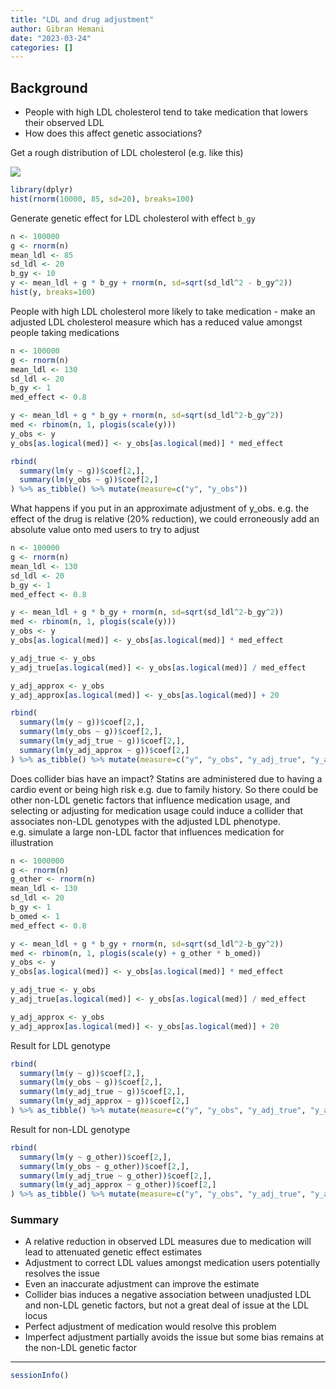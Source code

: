```yaml
---
title: "LDL and drug adjustment"
author: Gibran Hemani
date: "2023-03-24"
categories: []
---
```


## Background

-   People with high LDL cholesterol tend to take medication that lowers their observed LDL
-   How does this affect genetic associations?

Get a rough distribution of LDL cholesterol (e.g. like this)

![](https://www.researchgate.net/publication/358644627/figure/fig3/AS:1124416071188480@1645093090168/Distribution-of-LDL-cholesterol-measurements-in-VRONI-Distribution-of-LDL-cholesterol.png)

```r
library(dplyr)
hist(rnorm(10000, 85, sd=20), breaks=100)
```

Generate genetic effect for LDL cholesterol with effect `b_gy`

```r
n <- 100000
g <- rnorm(n)
mean_ldl <- 85
sd_ldl <- 20
b_gy <- 10
y <- mean_ldl + g * b_gy + rnorm(n, sd=sqrt(sd_ldl^2 - b_gy^2))
hist(y, breaks=100)
```

People with high LDL cholesterol more likely to take medication - make an adjusted LDL cholesterol measure which has a reduced value amongst people taking medications

```r
n <- 100000
g <- rnorm(n)
mean_ldl <- 130
sd_ldl <- 20
b_gy <- 1
med_effect <- 0.8

y <- mean_ldl + g * b_gy + rnorm(n, sd=sqrt(sd_ldl^2-b_gy^2))
med <- rbinom(n, 1, plogis(scale(y)))
y_obs <- y
y_obs[as.logical(med)] <- y_obs[as.logical(med)] * med_effect

rbind(
  summary(lm(y ~ g))$coef[2,],
  summary(lm(y_obs ~ g))$coef[2,]
) %>% as_tibble() %>% mutate(measure=c("y", "y_obs"))
```

What happens if you put in an approximate adjustment of y_obs. e.g. the effect of the drug is relative (20% reduction), we could erroneously add an absolute value onto med users to try to adjust

```r
n <- 100000
g <- rnorm(n)
mean_ldl <- 130
sd_ldl <- 20
b_gy <- 1
med_effect <- 0.8

y <- mean_ldl + g * b_gy + rnorm(n, sd=sqrt(sd_ldl^2-b_gy^2))
med <- rbinom(n, 1, plogis(scale(y)))
y_obs <- y
y_obs[as.logical(med)] <- y_obs[as.logical(med)] * med_effect

y_adj_true <- y_obs
y_adj_true[as.logical(med)] <- y_obs[as.logical(med)] / med_effect

y_adj_approx <- y_obs
y_adj_approx[as.logical(med)] <- y_obs[as.logical(med)] + 20

rbind(
  summary(lm(y ~ g))$coef[2,],
  summary(lm(y_obs ~ g))$coef[2,],
  summary(lm(y_adj_true ~ g))$coef[2,],
  summary(lm(y_adj_approx ~ g))$coef[2,]
) %>% as_tibble() %>% mutate(measure=c("y", "y_obs", "y_adj_true", "y_adj_approx"))
```

Does collider bias have an impact? Statins are administered due to having a cardio event or being high risk e.g. due to family history. So there could be other non-LDL genetic factors that influence medication usage, and selecting or adjusting for medication usage could induce a collider that associates non-LDL genotypes with the adjusted LDL phenotype. e.g. simulate a large non-LDL factor that influences medication for illustration

```r
n <- 1000000
g <- rnorm(n)
g_other <- rnorm(n)
mean_ldl <- 130
sd_ldl <- 20
b_gy <- 1
b_omed <- 1
med_effect <- 0.8

y <- mean_ldl + g * b_gy + rnorm(n, sd=sqrt(sd_ldl^2-b_gy^2))
med <- rbinom(n, 1, plogis(scale(y) + g_other * b_omed))
y_obs <- y
y_obs[as.logical(med)] <- y_obs[as.logical(med)] * med_effect

y_adj_true <- y_obs
y_adj_true[as.logical(med)] <- y_obs[as.logical(med)] / med_effect

y_adj_approx <- y_obs
y_adj_approx[as.logical(med)] <- y_obs[as.logical(med)] + 20
```

Result for LDL genotype

```r
rbind(
  summary(lm(y ~ g))$coef[2,],
  summary(lm(y_obs ~ g))$coef[2,],
  summary(lm(y_adj_true ~ g))$coef[2,],
  summary(lm(y_adj_approx ~ g))$coef[2,]
) %>% as_tibble() %>% mutate(measure=c("y", "y_obs", "y_adj_true", "y_adj_approx"))
```

Result for non-LDL genotype

```r
rbind(
  summary(lm(y ~ g_other))$coef[2,],
  summary(lm(y_obs ~ g_other))$coef[2,],
  summary(lm(y_adj_true ~ g_other))$coef[2,],
  summary(lm(y_adj_approx ~ g_other))$coef[2,]
) %>% as_tibble() %>% mutate(measure=c("y", "y_obs", "y_adj_true", "y_adj_approx"))

```


### Summary

-   A relative reduction in observed LDL measures due to medication will lead to attenuated genetic effect estimates
-   Adjustment to correct LDL values amongst medication users potentially resolves the issue
-   Even an inaccurate adjustment can improve the estimate
-   Collider bias induces a negative association between unadjusted LDL and non-LDL genetic factors, but not a great deal of issue at the LDL locus
-   Perfect adjustment of medication would resolve this problem
-   Imperfect adjustment partially avoids the issue but some bias remains at the non-LDL genetic factor

---

```r
sessionInfo()
```
